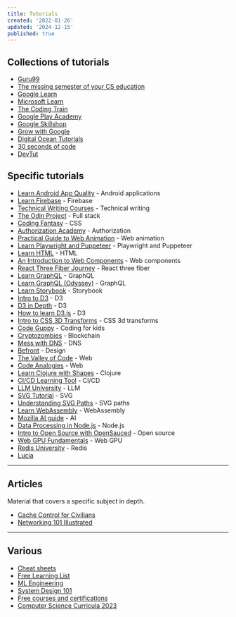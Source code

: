 ```yaml
---
title: Tutorials
created: '2022-01-26'
updated: '2024-12-15'
published: true
---
```


## Collections of tutorials

- [Guru99](https://www.guru99.com)
- [The missing semester of your CS education](https://missing.csail.mit.edu)
- [Google Learn](https://web.dev/learn)
- [Microsoft Learn](https://learn.microsoft.com/en-gb/training/browse)
- [The Coding Train](https://thecodingtrain.com)
- [Google Play Academy](https://playacademy.exceedlms.com/student/catalog)
- [Google Skillshop](https://skillshop.exceedlms.com/student/catalog/browse)
- [Grow with Google](https://grow.google/intl/europe/courses-and-tools)
- [Digital Ocean Tutorials](https://www.digitalocean.com/community/tutorials)
- [30 seconds of code](https://www.30secondsofcode.org)
- [DevTut](https://devtut.github.io)

## Specific tutorials

- [Learn Android App Quality](https://developer.android.com/quality) - Android applications
- [Learn Firebase](https://firebase.google.com/community/learn) - Firebase
- [Technical Writing Courses](https://developers.google.com/tech-writing) - Technical writing
- [The Odin Project](https://www.theodinproject.com) - Full stack
- [Coding Fantasy](https://codingfantasy.com) - CSS
- [Authorization Academy](https://www.osohq.com/academy) - Authorization
- [Practical Guide to Web Animation](https://tilda.education/en/web-animation-course) - Web animation
- [Learn Playwright and Puppeteer](https://www.checklyhq.com/learn/headless) - Playwright and Puppeteer
- [Learn HTML](https://www.learn-html.org) - HTML
- [An Introduction to Web Components](https://htmlwithsuperpowers.netlify.app) - Web components
- [React Three Fiber Journey](https://journey.pmnd.rs) - React three fiber
- [Learn GraphQL](https://hasura.io/learn) - GraphQL
- [Learn GraphQL (Odyssey)](https://www.apollographql.com/tutorials) - GraphQL
- [Learn Storybook](https://storybook.js.org/tutorials) - Storybook
- [Intro to D3](https://yangdanny97.github.io/intro-to-d3) - D3
- [D3 in Depth](https://www.d3indepth.com) - D3
- [How to learn D3.js](https://2019.wattenberger.com/blog/d3) - D3
- [Intro to CSS 3D Transforms](https://3dtransforms.desandro.com) - CSS 3d transforms
- [Code Guppy](https://codeguppy.com) - Coding for kids
- [Cryptozombies](https://cryptozombies.io) - Blockchain
- [Mess with DNS](https://messwithdns.net) - DNS
- [Befront](https://befront.io) - Design
- [The Valley of Code](https://thevalleyofcode.com) - Web
- [Code Analogies](https://www.codeanalogies.com) - Web
- [Learn Clojure with Shapes](https://www.maria.cloud) - Clojure
- [CI/CD Learning Tool](https://semaphoreci.com/cicd-learning-tool) - CI/CD
- [LLM University](https://cohere.com/llmu) - LLM
- [SVG Tutorial](https://svg-tutorial.com) - SVG
- [Understanding SVG Paths](https://www.nan.fyi/svg-paths) - SVG paths
- [Learn WebAssembly](https://github.com/EmNudge/watlings) - WebAssembly
- [Mozilla AI guide](https://ai-guide.future.mozilla.org) - AI
- [Data Processing in Node.js](https://heynode.com) - Node.js
- [Intro to Open Source with OpenSauced](https://github.com/open-sauced/intro) - Open source
- [Web GPU Fundamentals](https://webgpufundamentals.org) - Web GPU
- [Redis University](https://university.redis.io/academy) - Redis
- [Lucia](https://lucia-auth.com/)

---

## Articles

Material that covers a specific subject in depth.

- [Cache Control for Civilians](https://csswizardry.com/2019/03/cache-control-for-civilians)
- [Networking 101 Illustrated](https://labs.iximiuz.com/courses/computer-networking-fundamentals/from-lan-to-vxlan)

---

## Various

- [Cheat sheets](https://devhints.io)
- [Free Learning List](https://freelearninglist.org)
- [ML Engineering](https://github.com/stas00/ml-engineering)
- [System Design 101](https://github.com/ByteByteGoHq/system-design-101)
- [Free courses and certifications](https://github.com/cloudcommunity/Free-Certifications)
- [Computer Science Curricula 2023](https://dl.acm.org/doi/book/10.1145/3664191)
